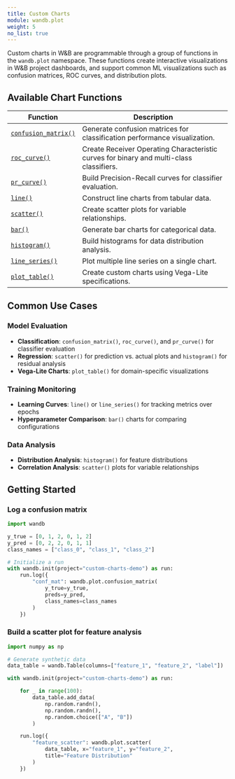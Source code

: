 ```yaml
---
title: Custom Charts
module: wandb.plot
weight: 5
no_list: true
---
```


Custom charts in W&B are programmable through a group of functions in the `wandb.plot` namespace. These functions create interactive visualizations in W&B project dashboards, and support common ML visualizations such as confusion matrices, ROC curves, and distribution plots. 

## Available Chart Functions

| Function | Description |
|----------|-------------|
| [`confusion_matrix()`](/models/ref/python/custom-charts/confusion_matrix/) | Generate confusion matrices for classification performance visualization. |
| [`roc_curve()`](/models/ref/python/custom-charts/roc_curve/) | Create Receiver Operating Characteristic curves for binary and multi-class classifiers. |
| [`pr_curve()`](/models/ref/python/custom-charts/pr_curve/) | Build Precision-Recall curves for classifier evaluation. |
| [`line()`](/models/ref/python/custom-charts/line/) | Construct line charts from tabular data. |
| [`scatter()`](/models/ref/python/custom-charts/scatter/) | Create scatter plots for variable relationships. |
| [`bar()`](/models/ref/python/custom-charts/bar/) | Generate bar charts for categorical data. |
| [`histogram()`](/models/ref/python/custom-charts/histogram/) | Build histograms for data distribution analysis. |
| [`line_series()`](/models/ref/python/custom-charts/line_series/) | Plot multiple line series on a single chart. |
| [`plot_table()`](/models/ref/python/custom-charts/plot_table/) | Create custom charts using Vega-Lite specifications. |

## Common Use Cases

### Model Evaluation
- **Classification**: `confusion_matrix()`, `roc_curve()`, and `pr_curve()` for classifier evaluation
- **Regression**: `scatter()` for prediction vs. actual plots and `histogram()` for residual analysis
- **Vega-Lite Charts**: `plot_table()` for domain-specific visualizations

### Training Monitoring
- **Learning Curves**: `line()` or `line_series()` for tracking metrics over epochs
- **Hyperparameter Comparison**: `bar()` charts for comparing configurations

### Data Analysis
- **Distribution Analysis**: `histogram()` for feature distributions
- **Correlation Analysis**: `scatter()` plots for variable relationships

## Getting Started

### Log a confusion matrix

```python
import wandb

y_true = [0, 1, 2, 0, 1, 2]
y_pred = [0, 2, 2, 0, 1, 1]
class_names = ["class_0", "class_1", "class_2"]

# Initialize a run
with wandb.init(project="custom-charts-demo") as run:
    run.log({
        "conf_mat": wandb.plot.confusion_matrix(
            y_true=y_true, 
            preds=y_pred,
            class_names=class_names
        )
    })
```


### Build a scatter plot for feature analysis
```python
import numpy as np

# Generate synthetic data
data_table = wandb.Table(columns=["feature_1", "feature_2", "label"])

with wandb.init(project="custom-charts-demo") as run:

    for _ in range(100):
        data_table.add_data(
            np.random.randn(), 
            np.random.randn(), 
            np.random.choice(["A", "B"])
        )

    run.log({
        "feature_scatter": wandb.plot.scatter(
            data_table, x="feature_1", y="feature_2",
            title="Feature Distribution"
        )
    })

```
